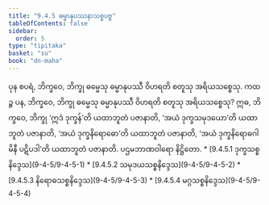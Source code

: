 ```yaml
---
title: "9.4.5 ဓမ္မာနုပဿနာသစ္စပဗ္ဗ"
tableOfContents: false
sidebar:
  order: 5
type: "tipitaka"
basket: "su"
book: "dn-maha"
---
```



<DynamicBreadcrumb />

<Division number="386" book="dn-maha" e="ch" v="7" p="243">

<Paragraph number="1034" book="dn-maha">
ပုန စပရံ, ဘိက္ခဝေ, ဘိက္ခု ဓမ္မေသု ဓမ္မာနုပဿီ ဝိဟရတိ စတူသု အရိယသစ္စေသု. ကထဉ္စ ပန, ဘိက္ခဝေ, ဘိက္ခု ဓမ္မေသု ဓမ္မာနုပဿီ ဝိဟရတိ စတူသု အရိယသစ္စေသု? ဣဓ, ဘိက္ခဝေ, ဘိက္ခု ‘ဣဒံ ဒုက္ခန်’တိ ယထာဘူတံ ပဇာနာတိ, ‘အယံ ဒုက္ခသမုဒယော’တိ ယထာဘူတံ ပဇာနာတိ, ‘အယံ ဒုက္ခနိရောဓော’တိ ယထာဘူတံ ပဇာနာတိ, ‘အယံ ဒုက္ခနိရောဓဂါမိနီ ပဋိပဒါ’တိ ယထာဘူတံ ပဇာနာတိ.




</Paragraph>
</Division>

<Paragraph number="1035" type="center" book="dn-maha">
ပဌမဘာဏဝါရော နိဋ္ဌိတော.



</Paragraph>

<TableOfContents book="dn-maha" section="9.4.5">
* [9.4.5.1 ဒုက္ခသစ္စနိဒ္ဒေသ](9-4-5/9-4-5-1)
* [9.4.5.2 သမုဒယသစ္စနိဒ္ဒေသ](9-4-5/9-4-5-2)
* [9.4.5.3 နိရောဓသစ္စနိဒ္ဒေသ](9-4-5/9-4-5-3)
* [9.4.5.4 မဂ္ဂသစ္စနိဒ္ဒေသ](9-4-5/9-4-5-4)
</TableOfContents>